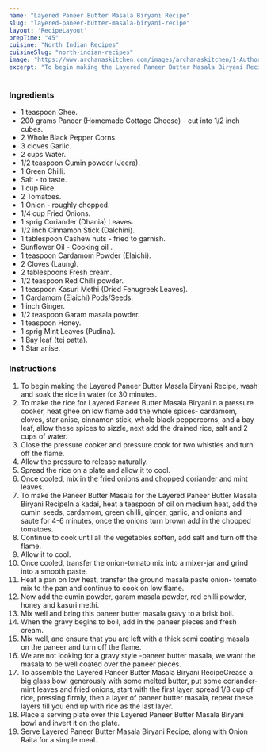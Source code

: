 ---
name: "Layered Paneer Butter Masala Biryani Recipe"
slug: "layered-paneer-butter-masala-biryani-recipe"
layout: 'RecipeLayout'
prepTime: "45"
cuisine: "North Indian Recipes"
cuisineSlug: "north-indian-recipes"
image: "https://www.archanaskitchen.com/images/archanaskitchen/1-Author/sneha-archanaskitchen.com/Layered_Paneer_Butter_Masala_Biryani_Recipe.jpg"
excerpt: "To begin making the Layered Paneer Butter Masala Biryani Recipe, wash and soak the rice in water for 30 minutes"
---

### Ingredients

- 1 teaspoon Ghee.
- 200 grams Paneer (Homemade Cottage Cheese) - cut into 1/2 inch cubes.
- 2 Whole Black Pepper Corns.
- 3 cloves Garlic.
- 2 cups Water.
- 1/2 teaspoon Cumin powder (Jeera).
- 1 Green Chilli.
- Salt - to taste.
- 1 cup Rice.
- 2 Tomatoes.
- 1 Onion - roughly chopped.
- 1/4 cup Fried Onions.
- 1 sprig Coriander (Dhania) Leaves.
- 1/2 inch Cinnamon Stick (Dalchini).
- 1 tablespoon Cashew nuts - fried to garnish.
- Sunflower Oil - Cooking oil .
- 1 teaspoon Cardamom Powder (Elaichi).
- 2 Cloves (Laung).
- 2 tablespoons Fresh cream.
- 1/2 teaspoon Red Chilli powder.
- 1 teaspoon Kasuri Methi (Dried Fenugreek Leaves).
- 1 Cardamom (Elaichi) Pods/Seeds.
- 1 inch Ginger.
- 1/2 teaspoon Garam masala powder.
- 1 teaspoon Honey.
- 1 sprig Mint Leaves (Pudina).
- 1 Bay leaf (tej patta).
- 1 Star anise.

### Instructions

1. To begin making the Layered Paneer Butter Masala Biryani Recipe, wash and soak the rice in water for 30 minutes.
1. To make the rice for Layered Paneer Butter Masala BiryaniIn a pressure cooker, heat ghee on low flame add the whole spices- cardamom, cloves, star anise, cinnamon stick, whole black peppercorns, and a bay leaf, allow these spices to sizzle, next add the drained rice, salt and 2 cups of water.
1. Close the pressure cooker and pressure cook for two whistles and turn off the flame.
1. Allow the pressure to release naturally.
1. Spread the rice on a plate and allow it to cool.
1. Once cooled, mix in the fried onions and chopped coriander and mint leaves.
1. To make the Paneer Butter Masala for the Layered Paneer Butter Masala Biryani RecipeIn a kadai, heat a teaspoon of oil on medium heat, add the cumin seeds, cardamom, green chilli, ginger, garlic, and onions and saute for 4-6 minutes, once the onions turn brown add in the chopped tomatoes.
1. Continue to cook until all the vegetables soften, add salt and turn off the flame.
1. Allow it to cool.
1. Once cooled, transfer the onion-tomato mix into a mixer-jar and grind into a smooth paste.
1. Heat a pan on low heat, transfer the ground masala paste onion- tomato mix to the pan and continue to cook on low flame.
1. Now add the cumin powder, garam masala powder, red chilli powder, honey and kasuri methi.
1. Mix well and bring this paneer butter masala gravy to a brisk boil.
1. When the gravy begins to boil, add in the paneer pieces and fresh cream.
1. Mix well, and ensure that you are left with a thick semi coating masala on the paneer and turn off the flame.
1. We are not looking for a gravy style -paneer butter masala, we want the masala to be well coated over the paneer pieces.
1. To assemble the Layered Paneer Butter Masala Biryani RecipeGrease a big glass bowl generously with some melted butter, put some coriander- mint leaves and fried onions, start with the first layer, spread 1/3 cup of rice, pressing firmly,  then a layer of paneer butter masala, repeat these layers till you end up with rice as the last layer.
1. Place a serving plate over this Layered Paneer Butter Masala Biryani bowl and invert it on the plate.
1. Serve Layered Paneer Butter Masala Biryani Recipe, along with Onion Raita for a simple meal.
